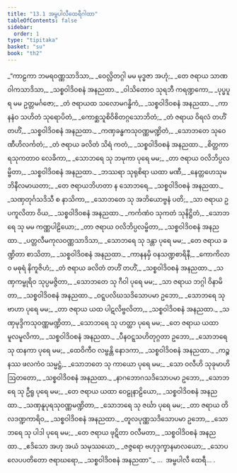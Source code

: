 ```yaml
---
title: "13.1 အမ္ဗပါလီထေရီဂါထာ"
tableOfContents: false
sidebar:
  order: 1
type: "tipitaka"
basket: "su"
book: "th2"
---
```



<DynamicBreadcrumb />

<Division number="252" book="th2">

<Paragraph number="330" type="verses" book="th2">
_“ကာဠကာ ဘမရဝဏ္ဏသာဒိသာ,_  
_ဝေလ္လိတဂ္ဂါ မမ မုဒ္ဓဇာ အဟုံ;_  
_တေ ဇရာယ သာဏဝါကသာဒိသာ,_  
_သစ္စဝါဒိဝစနံ အနညထာ._  

</Paragraph>

</Division>
<Division number="253" book="th2">

<Paragraph number="331" type="verses" book="th2">
_ဝါသိတောဝ သုရဘီ ကရဏ္ဍကော,_  
_ပုပ္ဖပူရ မမ ဥတ္တမင်္ဂဇော;_  
_တံ ဇရာယထ သလောမဂန္ဓိကံ,_  
_သစ္စဝါဒိဝစနံ အနညထာ._  

</Paragraph>

</Division>
<Division number="254" book="th2">

<Paragraph number="332" type="verses" book="th2">
_ကာနနံဝ သဟိတံ သုရောပိတံ,_  
_ကောစ္ဆသူစိဝိစိတဂ္ဂသောဘိတံ;_  
_တံ ဇရာယ ဝိရလံ တဟိံ တဟိံ,_  
_သစ္စဝါဒိဝစနံ အနညထာ._  

</Paragraph>

</Division>
<Division number="255" book="th2">

<Paragraph number="333" type="verses" book="th2">
_ကဏှခန္ဓကသုဝဏ္ဏမဏ္ဍိတံ,_  
_သောဘတေ သုဝေဏီဟိလင်္ကတံ;_  
_တံ ဇရာယ ခလိတံ သိရံ ကတံ,_  
_သစ္စဝါဒိဝစနံ အနညထာ._  

</Paragraph>

</Division>
<Division number="256" book="th2">

<Paragraph number="334" type="verses" book="th2">
_စိတ္တကာရသုကတာဝ လေခိကာ,_  
_သောဘရေ သု ဘမုကာ ပုရေ မမ;_  
_တာ ဇရာယ ဝလိဘိပ္ပလမ္ဗိတာ,_  
_သစ္စဝါဒိဝစနံ အနညထာ._  

</Paragraph>

</Division>
<Division number="257" book="th2">

<Paragraph number="335" type="verses" book="th2">
_ဘဿရာ သုရုစိရာ ယထာ မဏီ,_  
_နေတ္တဟေသုမဘိနီလမာယတာ;_  
_တေ ဇရာယဘိဟတာ န သောဘရေ,_  
_သစ္စဝါဒိဝစနံ အနညထာ._  

</Paragraph>

</Division>
<Division number="258" book="th2">

<Paragraph number="336" type="verses" book="th2">
_သဏှတုင်္ဂသဒိသီ စ နာသိကာ,_  
_သောဘတေ သု အဘိယောဗ္ဗနံ ပတိ;_  
_သာ ဇရာယ ဥပကူလိတာ ဝိယ,_  
_သစ္စဝါဒိဝစနံ အနညထာ._  

</Paragraph>

</Division>
<Division number="259" book="th2">

<Paragraph number="337" type="verses" book="th2">
_ကင်္ကဏံဝ သုကတံ သုနိဋ္ဌိတံ,_  
_သောဘရေ သု မမ ကဏ္ဏပါဠိယော;_  
_တာ ဇရာယ ဝလိဘိပ္ပလမ္ဗိတာ,_  
_သစ္စဝါဒိဝစနံ အနညထာ._  

</Paragraph>

</Division>
<Division number="260" book="th2">

<Paragraph number="338" type="verses" book="th2">
_ပတ္တလီမကုလဝဏ္ဏသာဒိသာ,_  
_သောဘရေ သု ဒန္တာ ပုရေ မမ;_  
_တေ ဇရာယ ခဏ္ဍိတာ စာသိတာ,_  
_သစ္စဝါဒိဝစနံ အနညထာ._  

</Paragraph>

</Division>
<Division number="261" book="th2">

<Paragraph number="339" type="verses" book="th2">
_ကာနနမှိ ဝနသဏ္ဍစာရိနီ,_  
_ကောကိလာဝ မဓုရံ နိကူဇိဟံ;_  
_တံ ဇရာယ ခလိတံ တဟိံ တဟိံ,_  
_သစ္စဝါဒိဝစနံ အနညထာ._  

</Paragraph>

</Division>
<Division number="262" book="th2">

<Paragraph number="340" type="verses" book="th2">
_သဏှကမ္ဗုရိဝ သုပ္ပမဇ္ဇိတာ,_  
_သောဘတေ သု ဂီဝါ ပုရေ မမ;_  
_သာ ဇရာယ ဘဂ္ဂါ ဝိနာမိတာ,_  
_သစ္စဝါဒိဝစနံ အနညထာ._  

</Paragraph>

</Division>
<Division number="263" book="th2">

<Paragraph number="341" type="verses" book="th2">
_ဝဋ္ဋပလိဃသဒိသောပမာ ဥဘော,_  
_သောဘရေ သု ဗာဟာ ပုရေ မမ;_  
_တာ ဇရာယ ယထ ပါဋလိဗ္ဗလိတာ,_  
_သစ္စဝါဒိဝစနံ အနညထာ._  

</Paragraph>

</Division>
<Division number="264" book="th2">

<Paragraph number="342" type="verses" book="th2">
_သဏှမုဒ္ဒိကသုဝဏ္ဏမဏ္ဍိတာ,_  
_သောဘရေ သု ဟတ္ထာ ပုရေ မမ;_  
_တေ ဇရာယ ယထာ မူလမူလိကာ,_  
_သစ္စဝါဒိဝစနံ အနညထာ._  

</Paragraph>

</Division>
<Division number="265" book="th2">

<Paragraph number="343" type="verses" book="th2">
_ပီနဝဋ္ဋသဟိတုဂ္ဂတာ ဥဘော,_  
_သောဘရေ သု ထနကာ ပုရေ မမ;_  
_ထေဝိကီဝ လမ္ဗန္တိ နောဒကာ,_  
_သစ္စဝါဒိဝစနံ အနညထာ._  

</Paragraph>

</Division>
<Division number="266" book="th2">

<Paragraph number="344" type="verses" book="th2">
_ကဉ္စနဿ ဖလကံဝ သမ္မဋ္ဌံ,_  
_သောဘတေ သု ကာယော ပုရေ မမ;_  
_သော ဝလီဟိ သုခုမာဟိ ဩတတော,_  
_သစ္စဝါဒိဝစနံ အနညထာ._  

</Paragraph>

</Division>
<Division number="267" book="th2">

<Paragraph number="345" type="verses" book="th2">
_နာဂဘောဂသဒိသောပမာ ဥဘော,_  
_သောဘရေ သု ဦရူ ပုရေ မမ;_  
_တေ ဇရာယ ယထာ ဝေဠုနာဠိယော,_  
_သစ္စဝါဒိဝစနံ အနညထာ._  

</Paragraph>

</Division>
<Division number="268" book="th2">

<Paragraph number="346" type="verses" book="th2">
_သဏှနူပုရသုဝဏ္ဏမဏ္ဍိတာ,_  
_သောဘရေ သု ဇင်္ဃာ ပုရေ မမ;_  
_တာ ဇရာယ တိလဒဏ္ဍကာရိဝ,_  
_သစ္စဝါဒိဝစနံ အနညထာ._  

</Paragraph>

</Division>
<Division number="269" book="th2">

<Paragraph number="347" type="verses" book="th2">
_တူလပုဏ္ဏသဒိသောပမာ ဥဘော,_  
_သောဘရေ သု ပါဒါ ပုရေ မမ;_  
_တေ ဇရာယ ဖုဋိတာ ဝလီမတာ,_  
_သစ္စဝါဒိဝစနံ အနညထာ._  

</Paragraph>

</Division>
<Division number="270" book="th2">

<Paragraph number="348" type="verses" book="th2">
_ဧဒိသော အဟု အယံ သမုဿယော,_  
_ဇဇ္ဇရော ဗဟုဒုက္ခာနမာလယော;_  
_သောပလေပပတိတော ဇရာဃရော,_  
_သစ္စဝါဒိဝစနံ အနညထာ”._  


</Paragraph>
</Division>

<Paragraph number="349" type="center" book="th2">
…  အမ္ဗပါလီ ထေရီ… .
</Paragraph>